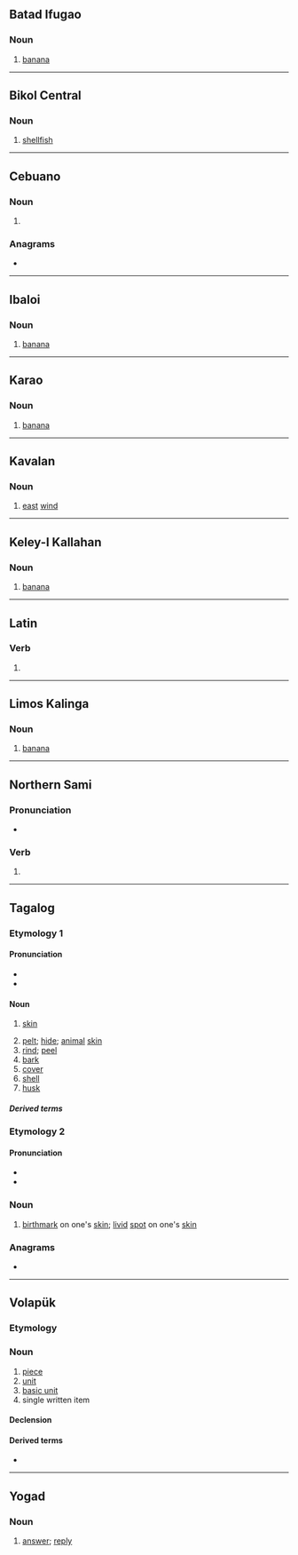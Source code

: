 {{also|balät|bälat|bälät}}

==Batad Ifugao==

===Noun===
{{head|ifb|noun}}

# [[banana]]

----

==Bikol Central==

===Noun===
{{head|bcl|noun}}

# [[shellfish]] {{gloss|which breeds along the beaches}}

----

==Cebuano==

===Noun===
{{head|ceb|noun}}

# {{alternative form of|ceb|bat|nocap=1|nodot=1}}

===Anagrams===
* {{anagrams|ceb|latab|tabla|talab}}

{{topics|ceb|Echinoderms|Seafood}}

----

==Ibaloi==

===Noun===
{{head|ibl|noun}}

# [[banana]]

----

==Karao==

===Noun===
{{head|kyj|noun}}

# [[banana]]

----

==Kavalan==

===Noun===
{{head|ckv|noun}}

# [[east]] [[wind]]

----

==Keley-I Kallahan==

===Noun===
{{head|ify|noun}}

# [[banana]]

----

==Latin==

===Verb===
{{la-verb-form|bālat}}

# {{inflection of|la|bālō||3|s|pres|actv|indc}}

----

==Limos Kalinga==

===Noun===
{{head|kmk|noun}}

# [[banana]]

----

==Northern Sami==

===Pronunciation===
* {{se-IPA}}

===Verb===
{{head|se|verb form}}

# {{inflection of|se|ballat||2|s|pres|indc}}

----

==Tagalog==

===Etymology 1===
====Pronunciation====
* {{hyph|tl|ba|lat}}
* {{tl-IPA|balát}}

====Noun====
{{tl-noun|balát}}

# {{lb|tl|anatomy}} [[skin]]
# [[pelt]]; [[hide]]; [[animal]] [[skin]]
# [[rind]]; [[peel]]
# [[bark]] {{gl|of a tree}}
# [[cover]] {{gl|of a book}}
# [[shell]] {{gl|of eggs, mollusks, nuts, etc.}}
# [[husk]] {{gl|of a coconut}}

=====Derived terms=====
{{der3|tl|balatan|magbalat|balat-bunga|balat-kalabaw|balat-sibuyas|magbabalat|magpabalat|may-balat|pabalat|pabalatan|pabalat-sibuyas|pagbabalat|pagpapabalat|balatkayo|mamalat-sibuyas|buto't balat}}

===Etymology 2===
====Pronunciation====
* {{hyph|tl|ba|lat}}
* {{tl-IPA}}

===Noun===
{{tl-noun}}

# [[birthmark]] on one's [[skin]]; [[livid]] [[spot]] on one's [[skin]]

===Anagrams===
* {{anagrams|tl|tabal|tabla|talab}}

----

==Volapük==

===Etymology===
{{suffix|vo|bal|at}}

===Noun===
{{vo-noun}}

# [[piece]]
# [[unit]]
# [[basic unit]]
# single written item

====Declension====
{{vo-decl-noun}}

====Derived terms====
* {{l|vo|balatam}}

----

==Yogad==

===Noun===
{{head|yog|noun|head=balát}}

# [[answer]]; [[reply]]